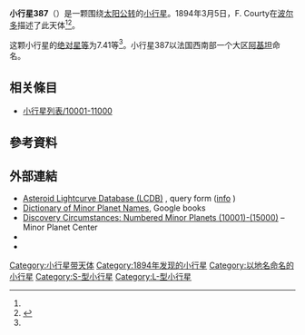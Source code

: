 {{Infobox planet
 | minorplanet     = yes
 | name            = 387 Aquitania
 | background      = #D6D6D6
 | image = 
 | image_size      = 
 | caption         =
 | discovery_ref   =  <ref name="MPC-object" />
 | discoverer      = [[F._Courty|F. Courty]]
 | discovery_site  = [[波尔多|波尔多]]
 | discovered      = 1894年3月5日
 | mpc_name        = 387 Aquitania
 | alt_names       = 387 Aquitania
 | pronounced      = 
 | named_after     = <ref name="MPC-object" />
 | mp_category     = [[主帶小行星|主帶小行星]] <ref name="MPC-object" /><ref name="jpldata" />
 | orbit_ref       = <ref name="a">[http://ssd.jpl.nasa.gov/sbdb.cgi?sstr=387 387] {{Wayback|url=http://ssd.jpl.nasa.gov/sbdb.cgi?sstr=387 |date=20210824024444 }}，小行星數據庫瀏覽器（JPL Small-Body Database Browser）－[[美国国家航空航天局|美国国家航空航天局]]喷气推进实验室</ref>
 | epoch           = 2018-03-23.0（[[儒略日|JD]] 2458200.5）
 | uncertainty     = 0
 | observation_arc = 
 | aphelion = {{convert|3.384|AU|km|3|abbr=on|lk=out}}
 | perihelion      = {{convert|2.0963978|AU|km|3|abbr=on}}
 | semimajor       = 2.7403040
 | eccentricity    = 0.2349762
 | period          = 4.54[[儒略年|yr]]
 | mean_anomaly    = 14.42510[[度|°]]
 | mean_motion     = {{Deg2DMS|0.21727300|sup=ms}} / day
 | inclination     = 18.11371
 | asc_node        = 128.23663°
 | arg_peri        = 157.16880
 | mean_diameter   = 
 | rotation        = 
 | albedo          =
 | spectral_type   =
 | abs_magnitude   = 7.41<ref name="jpldata" />
}}
'''小行星387'''（{{lang-en|387 Aquitania}}）是一颗围绕[[太阳|太阳]][[公转|公转]]的[[小行星|小行星]]。1894年3月5日，F. Courty在[[波尔多|波尔多]]描述了此天体<ref name="a" /><ref>{{cite news|title=小行星列表|url=http://cfa-www.harvard.edu/iau/lists/NumberedMPs.txt|accessdate=2018-10-19|newspaper=哈佛大学|archive-date=2008-05-17|archive-url=https://web.archive.org/web/20080517010638/http://cfa-www.harvard.edu/iau/lists/NumberedMPs.txt|dead-url=no}}</ref>。

这颗小行星的[[绝对星等|绝对星等]]为7.41等<ref name="a" />。小行星387以法国西南部一个大区[[阿基坦|阿基坦]]命名。

== 相关條目 ==
*[[小行星列表/10001-11000|小行星列表/10001-11000]]

== 參考資料 ==
{{reflist|refs=

<ref name="jpldata">{{cite web
 |type         = 2018-01-26 last obs.
 |title        = JPL Small-Body Database Browser:387 Aquitania-387 Aquitania
 |url          = https://ssd.jpl.nasa.gov/sbdb.cgi?sstr=387
 |publisher    = [[Jet_Propulsion_Laboratory|Jet Propulsion Laboratory]]
 |accessdate   = 28 March 2018
 |archive-date = 2021-08-24
 |archive-url  = https://web.archive.org/web/20210824024444/https://ssd.jpl.nasa.gov/sbdb.cgi?sstr=387
 |dead-url     = no
}}</ref>

<ref name="MPC-object">{{cite web
  |title      = 387 Aquitania
  |work      = Minor Planet Center
  |url      = https://www.minorplanetcenter.net/db_search/show_object?object_id=387
  |accessdate      = 28 March 2018
  |archive-date      = 2018-01-24
  |archive-url      = https://web.archive.org/web/20180124195655/https://www.minorplanetcenter.net/db_search/show_object?object_id=387
  |dead-url      = no
  }}</ref>

}}

==  外部連結 ==
* [http://www.minorplanet.info/PHP/lcdbsummaryquery.php Asteroid Lightcurve Database (LCDB)] {{Wayback|url=http://www.minorplanet.info/PHP/lcdbsummaryquery.php |date=20171210173955 }}, query form ([http://www.minorplanet.info/lightcurvedatabase.html info] {{Wayback|url=http://www.minorplanet.info/lightcurvedatabase.html |date=20171216050541 }})
* [https://books.google.com/books?id=aeAg1X7afOoC&pg Dictionary of Minor Planet Names], Google books
* [http://www.minorplanetcenter.net/iau/lists/NumberedMPs010001.html Discovery Circumstances: Numbered Minor Planets (10001)-(15000)] {{Wayback|url=http://www.minorplanetcenter.net/iau/lists/NumberedMPs010001.html |date=20180612162317 }} – Minor Planet Center
* {{AstDys|387}}
* {{JPL small body}}

{{Minor Planet Number|[[小行星386|小行星386]]|[[小行星388|小行星388]]}}
{{小天体}}

[[Category:小行星带天体|Category:小行星带天体]]
[[Category:1894年发现的小行星|Category:1894年发现的小行星]]
[[Category:以地名命名的小行星|Category:以地名命名的小行星]]
[[Category:S-型小行星|Category:S-型小行星]]
[[Category:L-型小行星|Category:L-型小行星]]